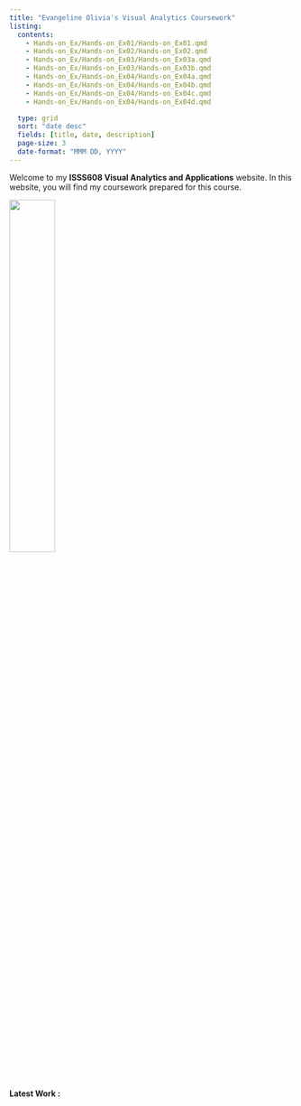 ```yaml
---
title: "Evangeline Olivia's Visual Analytics Coursework"
listing:
  contents:
    - Hands-on_Ex/Hands-on_Ex01/Hands-on_Ex01.qmd
    - Hands-on_Ex/Hands-on_Ex02/Hands-on_Ex02.qmd
    - Hands-on_Ex/Hands-on_Ex03/Hands-on_Ex03a.qmd
    - Hands-on_Ex/Hands-on_Ex03/Hands-on_Ex03b.qmd
    - Hands-on_Ex/Hands-on_Ex04/Hands-on_Ex04a.qmd
    - Hands-on_Ex/Hands-on_Ex04/Hands-on_Ex04b.qmd
    - Hands-on_Ex/Hands-on_Ex04/Hands-on_Ex04c.qmd
    - Hands-on_Ex/Hands-on_Ex04/Hands-on_Ex04d.qmd

  type: grid
  sort: "date desc"
  fields: [title, date, description]
  page-size: 3
  date-format: "MMM DD, YYYY"
---
```


Welcome to my **ISSS608 Visual Analytics and Applications** website. In this website, you will find my coursework prepared for this course.

![](images/index.png){width=40% .center}

**Latest Work :**
